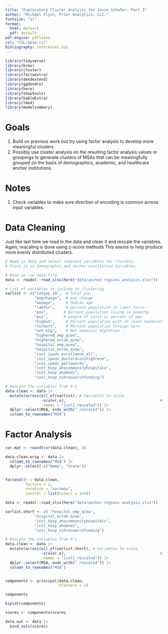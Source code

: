 ```yaml
---
title: "Exploratory Cluster Analysis for Josie Schafer: Part 3"
author: "Michael Flynn, Prior Analytics, LLC."
fontsize: "11"
format: 
  html: default
  pdf: default
pdf-engine: pdflatex
csl: "CSL/apsa.csl"
bibliography: references.bib
---
```


```r

library(tidyverse)
library(brms)
library(cluster)
library(factoextra)
library(dendextend)
library(ggdendro)
library(here)
library(tmaptools)
library(kableExtra)
library(lme4)
library(modelsummary)
```

# Goals

1. Build on previous work but try using factor analysis to develop more meaningful clusters.
2. Possibly use cluster analysis on the resulting factor analysis values or groupings to generate clusters of MSAs that can be meaningfully grouped on the basis of demographics, academic, and healthcare anchor institutions. 

# Notes

1. Check variables to make sure direction of encoding is common across input variables. 

# Data Cleaning

Just like last time we read in the data and clean it and rescale the variables. Again, rescaling is done using z-score methods This seems to help produce more evenly distributed clusters.

```r

# Read in data and select relevant variables for clusters. 
# Focus is on demographic and anchor institution variables.

# Read in raw data file
data <- readxl::read_xlsx(here("data/anchor regions analysis.xlsx"))

# List of variables to include in clustering
varlist <- c("totpop_19",  # Total pop
             "popchange",  # pop change
             "medage",     # Median age
             "labfor",     # percent population in labor force
             "pov",       # percent population living in poverty
             "poc",       # people of color as percent of pop
             "highed",     # Percent population with at least bachelor's 
             "forborn",    # Percent population foreign born
             "net_mig",    # Net domestic migration
             "highered_emp_qcew", 
             "highered_estab_qcew",
             "hospital_emp_qcew", 
             "hospital_estab_qcew",
             "inst_ipeds_enrollment_all", 
             "inst_ipeds_doctoralunihighrese", 
             "inst_ipeds_pellawards",
             "inst_hosp_ahacommunityhospitals",
             "inst_hosp_ahabeds",
             "inst_hosp_nihresearchfunding")

# Rescale the variables from 0-1
data.clean <- data |>
  mutate(across(all_of(varlist), # Variables to scale
                ~scale(.x),                                          # Scale relative to max
                .names = "{col}_rescaled")) |>                             # Add "max" suffix
  dplyr::select(MSA, ends_with("_rescaled")) |>                            # select chosen variables
  column_to_rownames("MSA")
```


# Factor Analysis

```r

cor.mat <- round(cor(data.clean), 2)

```


```r

data.clean.orig <- data |> 
  column_to_rownames("MSA") |> 
  dplyr::select(-c("Name", "State"))


factanal(x = data.clean,
         factors = 2,
         rotation = "varimax",
         control = list(nstart = 1e5))
```


```r


data <- readxl::read_xlsx(here("data/anchor regions analysis.xlsx"))

varlist.short <- c( "hospital_emp_qcew", 
             "hospital_estab_qcew",
             "inst_hosp_ahacommunityhospitals",
             "inst_hosp_ahabeds",
             "inst_hosp_nihresearchfunding")

# Rescale the variables from 0-1
data.clean <- data |>
  mutate(across(all_of(varlist.short), # Variables to scale
                ~scale(.x),                                          # Scale relative to max
                .names = "{col}_rescaled")) |>                             # Add "max" suffix
  dplyr::select(MSA, ends_with("_rescaled")) |>                            # select chosen variables
  column_to_rownames("MSA")


components <- principal(data.clean,
                        nfactors = 1)

components

biplot(components)

scores <- components$scores

data.out <- data |> 
  bind_cols(scores) 




```
